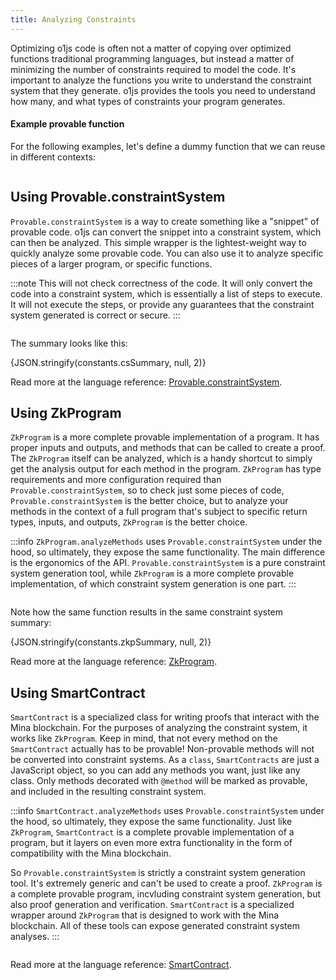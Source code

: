 ```yaml
---
title: Analyzing Constraints
---
```



Optimizing o1js code is often not a matter of copying over optimized functions traditional programming languages, but instead 
a matter of minimizing the number of constraints required to model the code.  It's important to analyze the functions you write
to understand the constraint system that they generate.  o1js provides the tools you need to understand how many, and what
types of constraints your program generates.

#### Example provable function

For the following examples, let's define a dummy function that we can reuse in different contexts:

```ts file=../snippets/constraint-system/constraint-system.ts start=start_example_provable_function end=end_example_provable_function
```

## Using Provable.constraintSystem

`Provable.constraintSystem` is a way to create something like a "snippet" of provable code.  o1js can convert the snippet into a
constraint system, which can then be analyzed.  This simple wrapper is the lightest-weight way to quickly analyze some provable
code.  You can also use it to analyze specific pieces of a larger program, or specific functions.

:::note
This will not check correctness of the code.  It will only convert the code into a constraint system, which is essentially a list of steps to execute.
It will not execute the steps, or provide any guarantees that the constraint system generated is correct or secure.
:::

```ts file=../snippets/constraint-system/constraint-system.ts start=start_constraint_system_example end=end_constraint_system_example
```

The summary looks like this:

<CodeBlock language="json">
{JSON.stringify(constants.csSummary, null, 2)}
</CodeBlock>

Read more at the language reference: [Provable.constraintSystem](/api-reference/variables/Provable.mdx#constraintsystem).

## Using ZkProgram

`ZkProgram` is a more complete provable implementation of a program.  It has proper inputs and outputs, and methods that can be called to
create a proof.  The `ZkProgram` itself can be analyzed, which is a handy shortcut to simply get the analysis output for each method in
the program.  `ZkProgram` has type requirements and more configuration required than `Provable.constraintSystem`, so to check just some
pieces of code, `Provable.constraintSystem` is the better choice, but to analyze your methods in the context of a full program that's subject
to specific return types, inputs, and outputs, `ZkProgram` is the better choice.

:::info
`ZkProgram.analyzeMethods` uses `Provable.constraintSystem` under the hood, so ultimately, they expose the same functionality.
The main difference is the ergonomics of the API.  `Provable.constraintSystem` is a pure constraint system generation tool, while
`ZkProgram` is a more complete provable implementation, of which constraint system generation is one part.
:::

```ts file=../snippets/constraint-system/constraint-system.ts start=start_zk_program_example end=end_zk_program_example
```

Note how the same function results in the same constraint system summary:

<CodeBlock language="json">
{JSON.stringify(constants.zkpSummary, null, 2)}
</CodeBlock>

Read more at the language reference: [ZkProgram](/api-reference/functions/ZkProgram.mdx).

## Using SmartContract

`SmartContract` is a specialized class for writing proofs that interact with the Mina blockchain.  For the purposes of analyzing the
constraint system, it works like `ZkProgram`.  Keep in mind, that not every method on the `SmartContract` actually has to be
provable!  Non-provable methods will not be converted into constraint systems.  As a `class`, `SmartContracts` are just a JavaScript
object, so you can add any methods you want, just like any class.  Only methods decorated with `@method` will be marked as provable,
and included in the resulting constraint system.

:::info
`SmartContract.analyzeMethods` uses `Provable.constraintSystem` under the hood, so ultimately, they expose the same functionality.
Just like `ZkProgram`, `SmartContract` is a complete provable implementation of a program, but it layers on even more extra 
functionality in the form of compatibility with the Mina blockchain.

So `Provable.constraintSystem` is strictly a constraint system generation tool.  It's extremely generic and can't be used to create
a proof.  `ZkProgram` is a complete provable program, incvluding constraint system generation, but also proof generation and
verification.  `SmartContract` is a specialized wrapper around `ZkProgram` that is designed to work with the Mina blockchain.  All
of these tools can expose generated constraint system analyses.
:::

```ts file=../snippets/constraint-system/constraint-system.ts start=start_smart_contract_example end=end_smart_contract_example
```
Read more at the language reference: [SmartContract](/api-reference/classes/SmartContract.mdx#analyzemethods).
